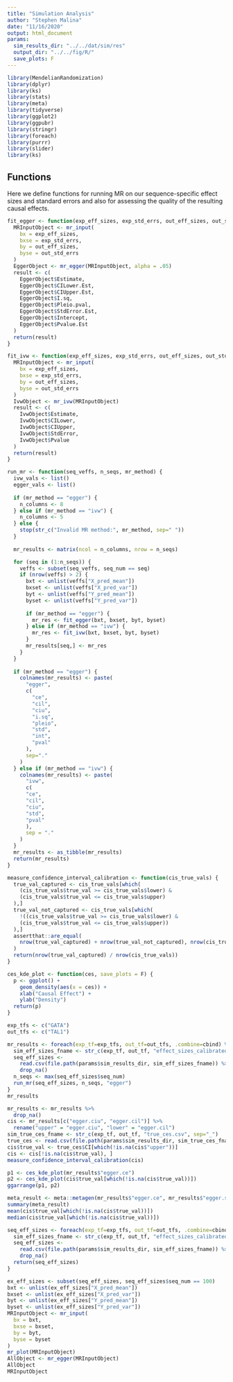 ```yaml
---
title: "Simulation Analysis"
author: "Stephen Malina"
date: "11/16/2020"
output: html_document
params:
  sim_results_dir: "../../dat/sim/res"
  output_dir: "../../fig/R/"
  save_plots: F
---
```


```r
library(MendelianRandomization)
library(dplyr)
library(ks)
library(stats)
library(meta)
library(tidyverse)
library(ggplot2)
library(ggpubr)
library(stringr)
library(foreach)
library(purrr)
library(slider)
library(ks)
```

## Functions
Here we define functions for running MR on our sequence-specific effect sizes
and standard errors and also for assessing the quality of the resulting
causal effects.

```r
fit_egger <- function(exp_eff_sizes, exp_std_errs, out_eff_sizes, out_std_errs) {
  MRInputObject <- mr_input(
    bx = exp_eff_sizes,
    bxse = exp_std_errs,
    by = out_eff_sizes,
    byse = out_std_errs
  )  
  EggerObject <- mr_egger(MRInputObject, alpha = .05)
  result <- c(
    EggerObject$Estimate,
    EggerObject$CILower.Est,
    EggerObject$CIUpper.Est,
    EggerObject$I.sq,
    EggerObject$Pleio.pval,
    EggerObject$StdError.Est,
    EggerObject$Intercept,
    EggerObject$Pvalue.Est
  )
  return(result)
}

fit_ivw <- function(exp_eff_sizes, exp_std_errs, out_eff_sizes, out_std_errs) {
  MRInputObject <- mr_input(
    bx = exp_eff_sizes,
    bxse = exp_std_errs,
    by = out_eff_sizes,
    byse = out_std_errs
  )  
  IvwObject <- mr_ivw(MRInputObject)
  result <- c(
    IvwObject$Estimate,
    IvwObject$CILower,
    IvwObject$CIUpper,
    IvwObject$StdError,
    IvwObject$Pvalue
  )
  return(result)
}

run_mr <- function(seq_veffs, n_seqs, mr_method) {
  ivw_vals <- list()
  egger_vals <- list()
  
  if (mr_method == "egger") {
    n_columns <- 8
  } else if (mr_method == "ivw") {
    n_columns <- 5
  } else {
    stop(str_c("Invalid MR method:", mr_method, sep=" "))
  }
  
  mr_results <- matrix(ncol = n_columns, nrow = n_seqs)

  for (seq in (1:n_seqs)) {
    veffs <- subset(seq_veffs, seq_num == seq)
    if (nrow(veffs) > 2) {
      bxt <- unlist(veffs["X_pred_mean"])
      bxset <- unlist(veffs["X_pred_var"])
      byt <- unlist(veffs["Y_pred_mean"])
      byset <- unlist(veffs["Y_pred_var"])
  
      if (mr_method == "egger") {
        mr_res <- fit_egger(bxt, bxset, byt, byset)
      } else if (mr_method == "ivw") {
        mr_res <- fit_ivw(bxt, bxset, byt, byset)
      }
      mr_results[seq,] <- mr_res
    }
  }
  
  if (mr_method == "egger") {
    colnames(mr_results) <- paste(
      "egger", 
      c(
        "ce",
        "cil",
        "ciu",
        "i.sq",
        "pleio",
        "std",
        "int",
        "pval"
      ),
      sep="."
    )
  } else if (mr_method == "ivw") {
    colnames(mr_results) <- paste(
      "ivw", 
      c(
      "ce",
      "cil",
      "ciu",
      "std",
      "pval"
      ),
      sep = "."
    )
  }
  mr_results <- as_tibble(mr_results)
  return(mr_results)
}

measure_confidence_interval_calibration <- function(cis_true_vals) {
  true_val_captured <- cis_true_vals[which(
    (cis_true_vals$true_val >= cis_true_vals$lower) & 
    (cis_true_vals$true_val <= cis_true_vals$upper)
  ),]
  true_val_not_captured <- cis_true_vals[which(
    !((cis_true_vals$true_val >= cis_true_vals$lower) & 
    (cis_true_vals$true_val <= cis_true_vals$upper))
  ),]
  assertthat::are_equal(
    nrow(true_val_captured) + nrow(true_val_not_captured), nrow(cis_true_vals)
  )
  return(nrow(true_val_captured) / nrow(cis_true_vals))
}

ces_kde_plot <- function(ces, save_plots = F) {
  p <- ggplot() +
    geom_density(aes(x = ces)) +
    xlab("Causal Effect") +
    ylab("Density")
  return(p)
}
```


```r
exp_tfs <- c("GATA")
out_tfs <- c("TAL1")

mr_results <- foreach(exp_tf=exp_tfs, out_tf=out_tfs, .combine=cbind) %do% {
  sim_eff_sizes_fname <- str_c(exp_tf, out_tf, "effect_sizes_calibrated_v1.csv", sep="_")
  seq_eff_sizes <- 
    read.csv(file.path(params$sim_results_dir, sim_eff_sizes_fname)) %>%
    drop_na()
  n_seqs <- max(seq_eff_sizes$seq_num)
  run_mr(seq_eff_sizes, n_seqs, "egger")
}
mr_results
```

```r
mr_results <- mr_results %>%
  drop_na()
cis <- mr_results[c("egger.ciu", "egger.cil")] %>%
  rename("upper" = "egger.ciu", "lower" = "egger.cil")
sim_true_ces_fname <- str_c(exp_tf, out_tf, "true_ces.csv", sep="_")
true_ces <- read.csv(file.path(params$sim_results_dir, sim_true_ces_fname))
cis$true_val <- true_ces$CI[which(!is.na(cis$"upper"))]
cis <- cis[!is.na(cis$true_val), ]
measure_confidence_interval_calibration(cis)
```


```r
p1 <- ces_kde_plot(mr_results$"egger.ce")
p2 <- ces_kde_plot(cis$true_val[which(!is.na(cis$true_val))])
ggarrange(p1, p2)
```


```r
meta_result <- meta::metagen(mr_results$"egger.ce", mr_results$"egger.std")
summary(meta_result)
mean(cis$true_val[which(!is.na(cis$true_val))])
median(cis$true_val[which(!is.na(cis$true_val))])
```

```r
seq_eff_sizes <- foreach(exp_tf=exp_tfs, out_tf=out_tfs, .combine=cbind) %do% {
  sim_eff_sizes_fname <- str_c(exp_tf, out_tf, "effect_sizes_calibrated_v1.csv", sep="_")
  seq_eff_sizes <- 
    read.csv(file.path(params$sim_results_dir, sim_eff_sizes_fname)) %>%
    drop_na()
  return(seq_eff_sizes)
}

ex_eff_sizes <- subset(seq_eff_sizes, seq_eff_sizes$seq_num == 100)
bxt <- unlist(ex_eff_sizes["X_pred_mean"])
bxset <- unlist(ex_eff_sizes["X_pred_var"])
byt <- unlist(ex_eff_sizes["Y_pred_mean"])
byset <- unlist(ex_eff_sizes["Y_pred_var"])
MRInputObject <- mr_input(
  bx = bxt,
  bxse = bxset,
  by = byt,
  byse = byset
)  
mr_plot(MRInputObject)
AllObject <- mr_egger(MRInputObject)
AllObject
MRInputObject
```

